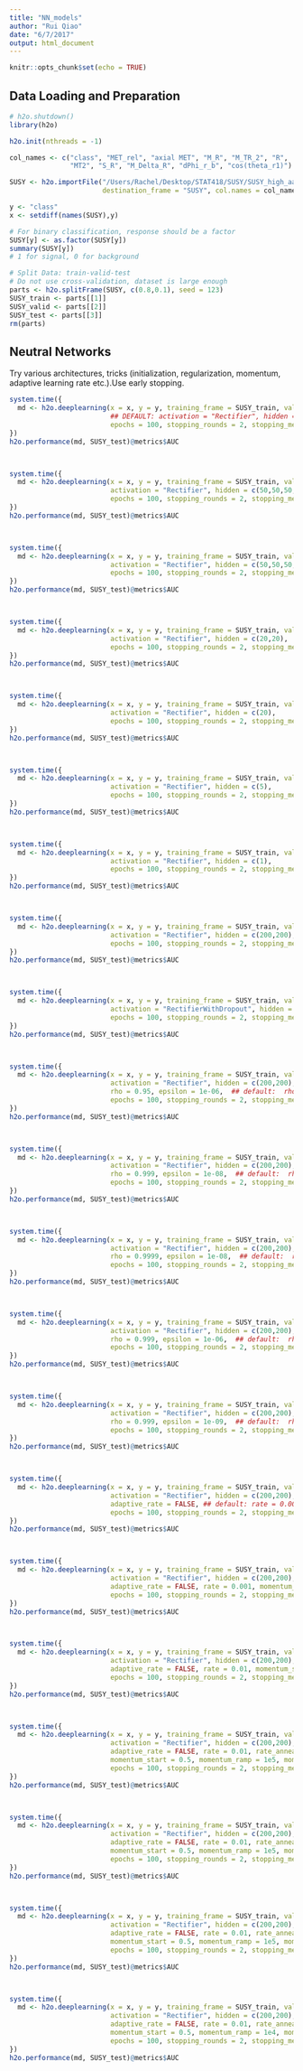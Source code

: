 ```yaml
---
title: "NN_models"
author: "Rui Qiao"
date: "6/7/2017"
output: html_document
---
```


```r
knitr::opts_chunk$set(echo = TRUE)
```

## Data Loading and Preparation

```r
# h2o.shutdown()
library(h2o)

h2o.init(nthreads = -1)

col_names <- c("class", "MET_rel", "axial MET", "M_R", "M_TR_2", "R", 
               "MT2", "S_R", "M_Delta_R", "dPhi_r_b", "cos(theta_r1)")

SUSY <- h2o.importFile("/Users/Rachel/Desktop/STAT418/SUSY/SUSY_high_aa",
                       destination_frame = "SUSY", col.names = col_names)

y <- "class"
x <- setdiff(names(SUSY),y)

# For binary classification, response should be a factor
SUSY[y] <- as.factor(SUSY[y])
summary(SUSY[y])
# 1 for signal, 0 for background

# Split Data: train-valid-test
# Do not use cross-validation, dataset is large enough
parts <- h2o.splitFrame(SUSY, c(0.8,0.1), seed = 123)
SUSY_train <- parts[[1]]
SUSY_valid <- parts[[2]]
SUSY_test <- parts[[3]]
rm(parts)

```


## Neutral Networks

Try various architectures, tricks (initialization, regularization, momentum, adaptive learning rate etc.).Use early stopping.

```r
system.time({
  md <- h2o.deeplearning(x = x, y = y, training_frame = SUSY_train, validation_frame = SUSY_valid,
                         ## DEFAULT: activation = "Rectifier", hidden = c(200,200), 
                         epochs = 100, stopping_rounds = 2, stopping_metric = "AUC", stopping_tolerance = 0) 
})
h2o.performance(md, SUSY_test)@metrics$AUC



system.time({
  md <- h2o.deeplearning(x = x, y = y, training_frame = SUSY_train, validation_frame = SUSY_valid,
                         activation = "Rectifier", hidden = c(50,50,50,50), input_dropout_ratio = 0.2,
                         epochs = 100, stopping_rounds = 2, stopping_metric = "AUC", stopping_tolerance = 0) 
})
h2o.performance(md, SUSY_test)@metrics$AUC



system.time({
  md <- h2o.deeplearning(x = x, y = y, training_frame = SUSY_train, validation_frame = SUSY_valid,
                         activation = "Rectifier", hidden = c(50,50,50,50), 
                         epochs = 100, stopping_rounds = 2, stopping_metric = "AUC", stopping_tolerance = 0) 
})
h2o.performance(md, SUSY_test)@metrics$AUC



system.time({
  md <- h2o.deeplearning(x = x, y = y, training_frame = SUSY_train, validation_frame = SUSY_valid,
                         activation = "Rectifier", hidden = c(20,20),
                         epochs = 100, stopping_rounds = 2, stopping_metric = "AUC", stopping_tolerance = 0) 
})
h2o.performance(md, SUSY_test)@metrics$AUC



system.time({
  md <- h2o.deeplearning(x = x, y = y, training_frame = SUSY_train, validation_frame = SUSY_valid,
                         activation = "Rectifier", hidden = c(20),
                         epochs = 100, stopping_rounds = 2, stopping_metric = "AUC", stopping_tolerance = 0) 
})
h2o.performance(md, SUSY_test)@metrics$AUC



system.time({
  md <- h2o.deeplearning(x = x, y = y, training_frame = SUSY_train, validation_frame = SUSY_valid,
                         activation = "Rectifier", hidden = c(5),
                         epochs = 100, stopping_rounds = 2, stopping_metric = "AUC", stopping_tolerance = 0) 
})
h2o.performance(md, SUSY_test)@metrics$AUC



system.time({
  md <- h2o.deeplearning(x = x, y = y, training_frame = SUSY_train, validation_frame = SUSY_valid,
                         activation = "Rectifier", hidden = c(1),
                         epochs = 100, stopping_rounds = 2, stopping_metric = "AUC", stopping_tolerance = 0) 
})
h2o.performance(md, SUSY_test)@metrics$AUC



system.time({
  md <- h2o.deeplearning(x = x, y = y, training_frame = SUSY_train, validation_frame = SUSY_valid,
                         activation = "Rectifier", hidden = c(200,200), l1 = 1e-5, l2 = 1e-5, 
                         epochs = 100, stopping_rounds = 2, stopping_metric = "AUC", stopping_tolerance = 0) 
})
h2o.performance(md, SUSY_test)@metrics$AUC



system.time({
  md <- h2o.deeplearning(x = x, y = y, training_frame = SUSY_train, validation_frame = SUSY_valid,
                         activation = "RectifierWithDropout", hidden = c(200,200,200,200), hidden_dropout_ratios=c(0.2,0.1,0.1,0),
                         epochs = 100, stopping_rounds = 2, stopping_metric = "AUC", stopping_tolerance = 0) 
})
h2o.performance(md, SUSY_test)@metrics$AUC



system.time({
  md <- h2o.deeplearning(x = x, y = y, training_frame = SUSY_train, validation_frame = SUSY_valid,
                         activation = "Rectifier", hidden = c(200,200), 
                         rho = 0.95, epsilon = 1e-06,  ## default:  rho = 0.99, epsilon = 1e-08
                         epochs = 100, stopping_rounds = 2, stopping_metric = "AUC", stopping_tolerance = 0) 
})
h2o.performance(md, SUSY_test)@metrics$AUC



system.time({
  md <- h2o.deeplearning(x = x, y = y, training_frame = SUSY_train, validation_frame = SUSY_valid,
                         activation = "Rectifier", hidden = c(200,200), 
                         rho = 0.999, epsilon = 1e-08,  ## default:  rho = 0.99, epsilon = 1e-08
                         epochs = 100, stopping_rounds = 2, stopping_metric = "AUC", stopping_tolerance = 0) 
})
h2o.performance(md, SUSY_test)@metrics$AUC



system.time({
  md <- h2o.deeplearning(x = x, y = y, training_frame = SUSY_train, validation_frame = SUSY_valid,
                         activation = "Rectifier", hidden = c(200,200), 
                         rho = 0.9999, epsilon = 1e-08,  ## default:  rho = 0.99, epsilon = 1e-08
                         epochs = 100, stopping_rounds = 2, stopping_metric = "AUC", stopping_tolerance = 0) 
})
h2o.performance(md, SUSY_test)@metrics$AUC



system.time({
  md <- h2o.deeplearning(x = x, y = y, training_frame = SUSY_train, validation_frame = SUSY_valid,
                         activation = "Rectifier", hidden = c(200,200), 
                         rho = 0.999, epsilon = 1e-06,  ## default:  rho = 0.99, epsilon = 1e-08
                         epochs = 100, stopping_rounds = 2, stopping_metric = "AUC", stopping_tolerance = 0) 
})
h2o.performance(md, SUSY_test)@metrics$AUC



system.time({
  md <- h2o.deeplearning(x = x, y = y, training_frame = SUSY_train, validation_frame = SUSY_valid,
                         activation = "Rectifier", hidden = c(200,200), 
                         rho = 0.999, epsilon = 1e-09,  ## default:  rho = 0.99, epsilon = 1e-08
                         epochs = 100, stopping_rounds = 2, stopping_metric = "AUC", stopping_tolerance = 0) 
})
h2o.performance(md, SUSY_test)@metrics$AUC



system.time({
  md <- h2o.deeplearning(x = x, y = y, training_frame = SUSY_train, validation_frame = SUSY_valid,
                         activation = "Rectifier", hidden = c(200,200), 
                         adaptive_rate = FALSE, ## default: rate = 0.005, rate_decay = 1, momentum_stable = 0,
                         epochs = 100, stopping_rounds = 2, stopping_metric = "AUC", stopping_tolerance = 0) 
})
h2o.performance(md, SUSY_test)@metrics$AUC



system.time({
  md <- h2o.deeplearning(x = x, y = y, training_frame = SUSY_train, validation_frame = SUSY_valid,
                         activation = "Rectifier", hidden = c(200,200), 
                         adaptive_rate = FALSE, rate = 0.001, momentum_start = 0.5, momentum_ramp = 1e5, momentum_stable = 0.99,
                         epochs = 100, stopping_rounds = 2, stopping_metric = "AUC", stopping_tolerance = 0) 
})
h2o.performance(md, SUSY_test)@metrics$AUC



system.time({
  md <- h2o.deeplearning(x = x, y = y, training_frame = SUSY_train, validation_frame = SUSY_valid,
                         activation = "Rectifier", hidden = c(200,200), 
                         adaptive_rate = FALSE, rate = 0.01, momentum_start = 0.5, momentum_ramp = 1e5, momentum_stable = 0.99,
                         epochs = 100, stopping_rounds = 2, stopping_metric = "AUC", stopping_tolerance = 0) 
})
h2o.performance(md, SUSY_test)@metrics$AUC



system.time({
  md <- h2o.deeplearning(x = x, y = y, training_frame = SUSY_train, validation_frame = SUSY_valid,
                         activation = "Rectifier", hidden = c(200,200), 
                         adaptive_rate = FALSE, rate = 0.01, rate_annealing = 1e-05, 
                         momentum_start = 0.5, momentum_ramp = 1e5, momentum_stable = 0.99,
                         epochs = 100, stopping_rounds = 2, stopping_metric = "AUC", stopping_tolerance = 0) 
})
h2o.performance(md, SUSY_test)@metrics$AUC



system.time({
  md <- h2o.deeplearning(x = x, y = y, training_frame = SUSY_train, validation_frame = SUSY_valid,
                         activation = "Rectifier", hidden = c(200,200), 
                         adaptive_rate = FALSE, rate = 0.01, rate_annealing = 1e-04, 
                         momentum_start = 0.5, momentum_ramp = 1e5, momentum_stable = 0.99,
                         epochs = 100, stopping_rounds = 2, stopping_metric = "AUC", stopping_tolerance = 0) 
})
h2o.performance(md, SUSY_test)@metrics$AUC



system.time({
  md <- h2o.deeplearning(x = x, y = y, training_frame = SUSY_train, validation_frame = SUSY_valid,
                         activation = "Rectifier", hidden = c(200,200), 
                         adaptive_rate = FALSE, rate = 0.01, rate_annealing = 1e-05, 
                         momentum_start = 0.5, momentum_ramp = 1e5, momentum_stable = 0.9,
                         epochs = 100, stopping_rounds = 2, stopping_metric = "AUC", stopping_tolerance = 0) 
})
h2o.performance(md, SUSY_test)@metrics$AUC



system.time({
  md <- h2o.deeplearning(x = x, y = y, training_frame = SUSY_train, validation_frame = SUSY_valid,
                         activation = "Rectifier", hidden = c(200,200), 
                         adaptive_rate = FALSE, rate = 0.01, rate_annealing = 1e-05, 
                         momentum_start = 0.5, momentum_ramp = 1e4, momentum_stable = 0.9,
                         epochs = 100, stopping_rounds = 2, stopping_metric = "AUC", stopping_tolerance = 0) 
})
h2o.performance(md, SUSY_test)@metrics$AUC
```

